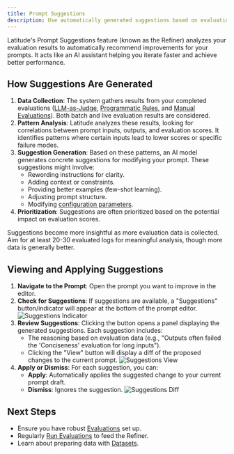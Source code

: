 ```yaml
---
title: Prompt Suggestions
description: Use automatically generated suggestions based on evaluation results to improve your prompts.
---
```


Latitude's Prompt Suggestions feature (known as the Refiner) analyzes your evaluation results to automatically recommend improvements for your prompts. It acts like an AI assistant helping you iterate faster and achieve better performance.

## How Suggestions Are Generated

1.  **Data Collection**: The system gathers results from your completed evaluations ([LLM-as-Judge](/guides/evaluations/llm-as-judges), [Programmatic Rules](/guides/evaluations/programmatic_rules), and [Manual Evaluations](/guides/evaluations/humans-in-the-loop)). Both batch and live evaluation results are considered.
2.  **Pattern Analysis**: Latitude analyzes these results, looking for correlations between prompt inputs, outputs, and evaluation scores. It identifies patterns where certain inputs lead to lower scores or specific failure modes.
3.  **Suggestion Generation**: Based on these patterns, an AI model generates concrete suggestions for modifying your prompt. These suggestions might involve:
    - Rewording instructions for clarity.
    - Adding context or constraints.
    - Providing better examples (few-shot learning).
    - Adjusting prompt structure.
    - Modifying [configuration parameters](/guides/prompt-manager/configuration).
4.  **Prioritization**: Suggestions are often prioritized based on the potential impact on evaluation scores.

<Note>
  Suggestions become more insightful as more evaluation data is collected. Aim
  for at least 20-30 evaluated logs for meaningful analysis, though more data is
  generally better.
</Note>

## Viewing and Applying Suggestions

1.  **Navigate to the Prompt**: Open the prompt you want to improve in the editor.
2.  **Check for Suggestions**: If suggestions are available, a "Suggestions" button/indicator will appear at the bottom of the prompt editor.
    ![Suggestions Indicator](/assets/prompt_suggestions_indicator.png)
3.  **Review Suggestions**: Clicking the button opens a panel displaying the generated suggestions. Each suggestion includes:
    - The reasoning based on evaluation data (e.g., "Outputs often failed the 'Conciseness' evaluation for long inputs").
    - Clicking the "View" button will display a diff of the proposed changes to the current prompt.
      ![Suggestions View](/assets/prompt_suggestions_view.png)
4.  **Apply or Dismiss**: For each suggestion, you can:
    - **Apply**: Automatically applies the suggested change to your current prompt draft.
    - **Dismiss**: Ignores the suggestion.
      ![Suggestions Diff](/assets/prompt_suggestions_diff.png)

## Next Steps

- Ensure you have robust [Evaluations](/guides/evaluations/overview) set up.
- Regularly [Run Evaluations](/guides/evaluations/running-evaluations) to feed the Refiner.
- Learn about preparing data with [Datasets](/guides/datasets/overview).

